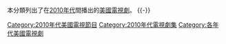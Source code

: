 {{Portal box|美國|電視}}
本分類列出了在[[2010年代|2010年代]]間播出的[[美國|美國]][[電視劇|電視劇]]。
{{-}}
{{catAZ}}
[[Category:2010年代美國電視節目|Category:2010年代美國電視節目]]
[[Category:2010年代電視劇集|Category:2010年代電視劇集]]
[[Category:各年代美國電視劇|Category:各年代美國電視劇]]